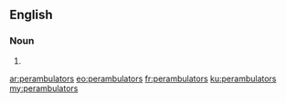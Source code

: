 ==English==

===Noun===
{{head|en|plural}}

# {{plural of|perambulator|lang=en}}

[[ar:perambulators]]
[[eo:perambulators]]
[[fr:perambulators]]
[[ku:perambulators]]
[[my:perambulators]]